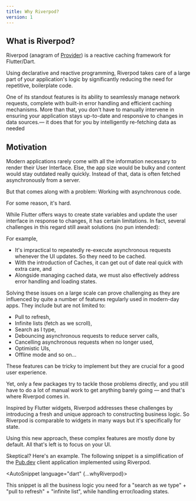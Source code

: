 ```yaml
---
title: Why Riverpod?
version: 1
---
```



## What is Riverpod?

Riverpod (anagram of [Provider](https://pub.dev/packages/provider)) is a reactive
caching framework for Flutter/Dart.

Using declarative and reactive programming, Riverpod takes care of a large part of your application's logic by significantly reducing the need for repetitive, boilerplate code. 

One of its standout features is its ability to seamlessly manage network requests, complete with built-in error handling and efficient caching mechanisms. More than that,
you don't have to manually intervene in ensuring your application stays up-to-date and responsive to changes in data sources.— it does that for you by intelligently re-fetching data as needed

## Motivation

Modern applications rarely come with all the information necessary to render
their User Interface. Else, the app size would be bulky and content would stay outdated
really quickly. Instead of that, data is often fetched asynchronously from a server.

But that comes along with a problem: Working with asynchronous code.

For some reason, it's hard.

While Flutter offers ways to create state variables and update the user interface in
response to changes, it has certain limitations. In fact, several challenges in this regard 
still await solutions (no pun intended):

For example,

- It's impractical to repeatedly re-execute asynchronous requests whenever the UI updates. So 
  they need to be cached.
- With the introduction of Caches, it can get out of date real quick with extra care, and
- Alongside managing cached data, we must also effectively address error handling and loading states.


Solving these issues on a large scale can prove challenging as they are influenced by quite 
a number of features regularly used in modern-day apps. They include but are not limited to:

- Pull to refresh,
- Infinite lists (fetch as we scroll),
- Search as I type,
- Debouncing asynchronous requests to reduce server calls,
- Cancelling asynchronous requests when no longer used,
- Optimistic UIs,
- Offline mode and so on...


These features can be tricky to implement but they are crucial for a good user experience.

Yet, only a few packages try to tackle those problems directly, and you still have to 
do a lot of manual work to get anything barely going — and that's where Riverpod comes in.

Inspired by Flutter widgets, Riverpod addresses these challenges by introducing a fresh and
unique approach to constructing business logic. So Riverpod is comparable to widgets in many
ways but it's specifically for state. 

Using this new approach, these complex features are mostly done by default. All
that's left is to focus on your UI.

Skeptical? Here's an example. The following snippet is a simplification of the [Pub.dev](https://github.com/rrousselGit/riverpod/tree/master/examples/pub)
client application implemented using Riverpod.

<AutoSnippet language="dart" {...whyRiverpod}></AutoSnippet>

This snippet is all the business logic you need for a "search as we type" +
"pull to refresh" + "infinite list", while handling error/loading states.
